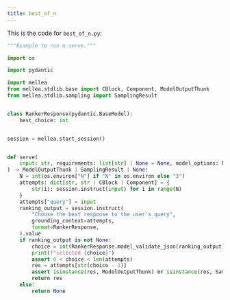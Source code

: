 ```yaml
---
title: best_of_n
---
```


This is the code for `best_of_n.py`:
<CodeGroup>

```python Python
"""Example to run m serve."""

import os

import pydantic

import mellea
from mellea.stdlib.base import CBlock, Component, ModelOutputThunk
from mellea.stdlib.sampling import SamplingResult


class RankerResponse(pydantic.BaseModel):
    best_choice: int


session = mellea.start_session()


def serve(
    input: str, requirements: list[str] | None = None, model_options: None | dict = None
) -> ModelOutputThunk | SamplingResult | None:
    N = int(os.environ["N"] if "N" in os.environ else "3")
    attempts: dict[str, str | CBlock | Component] = {
        str(i): session.instruct(input) for i in range(N)
    }
    attempts["query"] = input
    ranking_output = session.instruct(
        "Choose the best response to the user's query",
        grounding_context=attempts,
        format=RankerResponse,
    ).value
    if ranking_output is not None:
        choice = int(RankerResponse.model_validate_json(ranking_output).best_choice)
        print(f"selected {choice}")
        assert 0 < choice < len(attempts)
        res = attempts[str(choice - 1)]
        assert isinstance(res, ModelOutputThunk) or isinstance(res, SamplingResult)
        return res
    else:
        return None

```
</CodeGroup>
